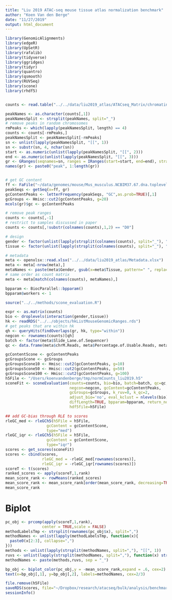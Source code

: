 ```yaml
---
title: "Liu 2019 ATAC-seq mouse tissue atlas normalization benchmark"
author: "Koen Van den Berge"
date: "11/27/2019"
output: html_document
---
```



```r
library(GenomicAlignments)
library(edgeR)
library(UpSetR)
library(rafalib)
library(tidyverse)
library(ggridges)
library(tidyr)
library(quantro)
library(qsmooth)
library(RUVSeq)
library(scone)
library(rhdf5)


counts <- read.table("../../data/liu2019_atlas/ATACseq_Matrix/chromatin.accessibility.raw.count.txt", header=TRUE, stringsAsFactors = FALSE)

```

```r
peakNames <- as.character(counts[,1])
peakNamesSplit <- strsplit(peakNames, split="_")
# remove peaks in random chromosomes
rmPeaks <- which(lapply(peakNamesSplit, length) == 4)
counts <- counts[-rmPeaks,]
peakNamesSplit <- peakNamesSplit[-rmPeaks]
sn <- unlist(lapply(peakNamesSplit, "[[", 1))
sn <- substr(sn, 4, nchar(sn))
start <- as.numeric(unlist(lapply(peakNamesSplit, "[[", 2)))
end <- as.numeric(unlist(lapply(peakNamesSplit, "[[", 3)))
gr <- GRanges(seqnames=sn, ranges = IRanges(start=start, end=end), strand="*")
names(gr) <- paste0("peak", 1:length(gr))


# get GC content
ff <- FaFile("~/data/genomes/mouse/Mus_musculus.NCBIM37.67.dna.toplevel.fa")
peakSeqs <- getSeq(x=ff, gr)
gcContentPeaks <- letterFrequency(peakSeqs, "GC",as.prob=TRUE)[,1]
gcGroups <- Hmisc::cut2(gcContentPeaks, g=20)
mcols(gr)$gc <- gcContentPeaks

# remove peak ranges
counts <- counts[,-1]
# restrict to samples discussed in paper
counts <- counts[,!substr(colnames(counts),1,2) == "D0"]

# design
gender <- factor(unlist(lapply(strsplit(colnames(counts), split="_"), "[[", 1)))
tissue <- factor(unlist(lapply(strsplit(colnames(counts), split="_"), "[[", 2)))

# metadata
meta <- openxlsx::read.xlsx("../../data/liu2019_atlas/Metadata.xlsx")
meta <- meta[-nrow(meta),]
metaNames <- paste(meta$Gender, gsub(x=meta$Tissue, pattern=" ", replacement="_"), paste0("Rep",meta$Replicate), sep = "_") # same format as sample names
# same order as count matrix
meta <- meta[match(colnames(counts), metaNames),]

```

```r
bpparam <- BiocParallel::bpparam()
bpparam$workers <- 1

source("../../methods/scone_evaluation.R")

expr <- as.matrix(counts)
bio <- droplevels(interaction(gender,tissue))
hk <- readRDS("../../objects/hkListMouseGenomicRanges.rds")
# get peaks that are within hk
qh <- queryHits(findOverlaps(gr, hk, type="within"))
negcon <- rownames(counts)[qh]
batch <- factor(meta$Slide_Lane.of.Sequencer)
qc <- data.frame(meta$chrM.Reads, meta$Percentage.of.Usable.Reads, meta$TSS.Enrichment, meta$IDR.Peaks)

gcContentScone <- gcContentPeaks
gcGroupsScone <- gcGroups
gcGroupsScone10 <- Hmisc::cut2(gcContentPeaks, g=10)
gcGroupsScone50 <- Hmisc::cut2(gcContentPeaks, g=50)
gcGroupsScone100 <- Hmisc::cut2(gcContentPeaks, g=100)
h5File <- "/Users/koenvandenberge/tmp/normCounts_liu2019.h5"
sconeFit <- sconeEvaluation(counts=counts, bio=bio, batch=batch, qc=qc,
                            negcon=negcon, gcContent=gcContentPeaks, 
                            gcGroups=gcGroups, k_ruv=0, k_qc=2, 
                            adjust_bio='no', eval_kclust = nlevels(bio),
                            diffLength=TRUE, bpparam=bpparam, return_norm="hdf5",
                            hdf5file=h5File)

## add GC-bias through RLE to scores
rleGC_med <- rleGCh5(h5File = h5File, 
                  gcContent = gcContentScone,
                  type="med")
rleGC_iqr <- rleGCh5(h5File = h5File, 
                  gcContent = gcContentScone,
                  type="iqr")
scores <- get_scores(sconeFit)
scores <- cbind(scores, 
                rleGC_med = -rleGC_med[rownames(scores)],
                rleGC_iqr = -rleGC_iqr[rownames(scores)])
scoreT <- t(scores)
ranked_scores <- apply(scoreT,1,rank)
mean_score_rank <- rowMeans(ranked_scores)
mean_score_rank <- mean_score_rank[order(mean_score_rank, decreasing=TRUE)]
mean_score_rank

```

# Biplot

```r
pc_obj <- prcomp(apply(scoreT,1,rank),
                center = TRUE,scale = FALSE)
methodLabelsTmp <- strsplit(rownames(pc_obj$x), split=",")
methodNames <- unlist(lapply(methodLabelsTmp, function(x){
  paste0(x[2:3], collapse=",")
}))
methods <- unlist(lapply(strsplit(methodNames, split=","), "[[", 1))
ruvs <- unlist(lapply(strsplit(methodNames, split=","), function(x) strsplit(x[2],split="_")))[seq(2,length(methodNames)*2, by=2)]
methodNames <- paste(methods,ruvs, sep = "_")

bp_obj <- biplot_color(pc_obj,y = -mean_score_rank,expand = .6, cex=2)
text(x=bp_obj[,1], y=bp_obj[,2], labels=methodNames, cex=2/3)
```



```r
file.remove(h5File)
saveRDS(scores, file="~/Dropbox/research/atacseq/bulk/analysis/benchmarkNormalization/liu2019_scores.rds")
sessionInfo()
```

